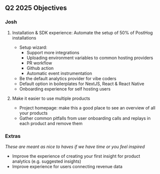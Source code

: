 ## Q2 2025 Objectives

### Josh

1. Installation & SDK experience: Automate the setup of 50% of PostHog installations
    - Setup wizard:
        - Support more integrations
        - Uploading environment variables to common hosting providers
        - PR workflow
        - Github action
        - Automatic event instrumentation
    - Be the default analytics provider for vibe coders
    - Default option in boilerplates for NextJS, React & React Native
    - Onboarding experience for self hosting users

2. Make it easier to use multiple products
    - Project homepage: make this a good place to see an overview of all your products
    - Gather common pitfalls from user onboarding calls and replays in each product and remove them


### Extras

_These are meant as nice to haves if we have time or you feel inspired_

- Improve the experience of creating your first insight for product analytics (e.g. suggested insights)
- Improve experience for users connecting revenue data

